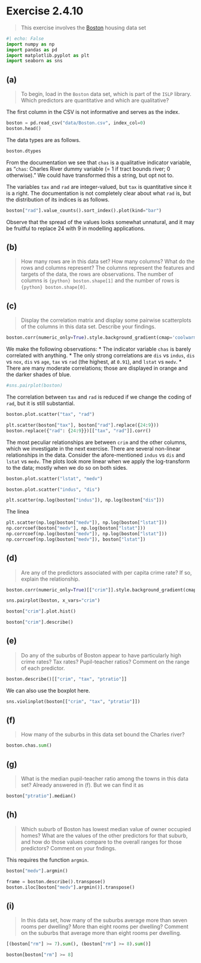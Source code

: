 # Exercise 2.4.10 {.unnumbered}
> This exercise involves the [Boston](https://islp.readthedocs.io/en/stable/datasets/Boston.html) housing data set

```python
#| echo: False
import numpy as np
import pandas as pd
import matplotlib.pyplot as plt
import seaborn as sns
```

## (a) 
> To begin, load in the `Boston` data set, which is part of the `ISLP` library. Which predictors are quantitative and which are qualitative?

The first column in the CSV is not informative and serves as the index.
```python
boston = pd.read_csv("data/Boston.csv", index_col=0)
boston.head()
```

The data types are as follows.
```python
boston.dtypes
```

From the documentation we see that `chas` is a qualitative indicator variable, as "`chas`: Charles River dummy variable (= 1 if tract bounds river; 0 otherwise)." We could have transformed this a string, but opt not to. 

The variables `tax` and `rad` are integer-valued, but `tax` is quantitative since it is a right. The documentation is not completely clear about what `rad` is, but the distribution of its indices is as follows.

```python
boston["rad"].value_counts().sort_index().plot(kind="bar")
```

Observe that the spread of the values looks somewhat unnatural, and it may be fruitful to replace 24 with 9 in modelling applications.

## (b)
> How many rows are in this data set? How many columns? What do the rows and columns represent?
The columns represent the features and targets of the data, the rows are observations. The number of columns is `{python} boston.shape[1]` and the number of rows is `{python} boston.shape[0]`. 

## (c)
>  Display the correlation matrix and display some pairwise scatterplots of the columns in this data set. Describe your findings.
```python
boston.corr(numeric_only=True).style.background_gradient(cmap='coolwarm', axis=None).format(precision=2)
```

We make the following observations:
* The indicator variable `chas` is barely correlated with anything. 
* The only strong correlations are `dis` vs `indus`, `dis` vs `nox`, `dis` vs `age`, `tax` vs `rad` (the highest, at `0.91`), and `lstat` vs `medv`.
* There are many moderate correlations; those are displayed in orange and the darker shades of blue.

```python
#sns.pairplot(boston)
```


The correlation between `tax` and `rad` is reduced if we change the coding of `rad`, but it is still substantial. 
```python
boston.plot.scatter("tax", "rad")
```


```python
plt.scatter(boston["tax"], boston["rad"].replace({24:9}))
boston.replace({"rad": {24:9}})[["tax", "rad"]].corr()
```

The most peculiar relationships are between `crim` and the other columns, which we investigate in the next exercise. There are several non-linear relationships in the data. Consider the afore-mentioned `indus` vs `dis` and `lstat` vs `medv`. The plots look more linear when we apply the log-transform to the data; mostly when we do so on both sides.

```python
boston.plot.scatter("lstat", "medv")
```


```python
boston.plot.scatter("indus", "dis")
```

```python
plt.scatter(np.log(boston["indus"]), np.log(boston["dis"]))
```

The linea
```python
plt.scatter(np.log(boston["medv"]), np.log(boston["lstat"]))
np.corrcoef(boston["medv"], np.log(boston["lstat"]))
np.corrcoef(np.log(boston["medv"]), np.log(boston["lstat"]))
np.corrcoef(np.log(boston["medv"]), boston["lstat"])
```

## (d)
> Are any of the predictors associated with per capita crime rate? If so, explain the relationship.
```python
boston.corr(numeric_only=True)[["crim"]].style.background_gradient(cmap='coolwarm', axis=None).format(precision=2)
```

```python
sns.pairplot(boston, x_vars="crim")
```

```python
boston["crim"].plot.hist()
```

```python
boston["crim"].describe()
```

## (e)
> Do any of the suburbs of Boston appear to have particularly high crime rates? Tax rates? Pupil-teacher ratios? Comment on the range of each predictor.

```python
boston.describe()[["crim", "tax", "ptratio"]]
```

We can also use the boxplot here.

```python
sns.violinplot(boston[["crim", "tax", "ptratio"]])
```

## (f)
> How many of the suburbs in this data set bound the Charles river?
```python
boston.chas.sum()
```

## (g)
> What is the median pupil-teacher ratio among the towns in this data set?
Already answered in (f). But we can find it as 

```python
boston["ptratio"].median()
```

## (h)
> Which suburb of Boston has lowest median value of owner occupied homes? What are the values of the other predictors for that suburb, and how do those values compare to the overall ranges for those predictors? Comment on your fndings.

This requires the function `argmin`.
```python
boston["medv"].argmin()
```

```python
frame = boston.describe().transpose()
boston.iloc[boston["medv"].argmin()].transpose()
```

## (i)
> In this data set, how many of the suburbs average more than seven rooms per dwelling? More than eight rooms per dwelling? Comment on the suburbs that average more than eight rooms per dwelling.

```python
[(boston["rm"] >= 7).sum(), (boston["rm"] >= 8).sum()]
```

```python
boston[boston["rm"] >= 8]
```
